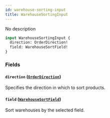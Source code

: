 ```yaml
---
id: warehouse-sorting-input
title: WarehouseSortingInput
---
```


No description

```graphql
input WarehouseSortingInput {
  direction: OrderDirection!
  field: WarehouseSortField!
}
```

### Fields

#### `direction` ([`OrderDirection`](../../../developer/api-reference/enums/order-direction))

Specifies the direction in which to sort products.

#### `field` ([`WarehouseSortField`](../../../developer/api-reference/enums/warehouse-sort-field))

Sort warehouses by the selected field.
